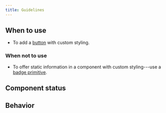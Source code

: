 ```yaml
---
title: Guidelines
---
```



<ReactExample exampleId="ButtonPrimitive" />

## When to use

- To add a [button](/components/action/button/) with custom styling.

### When not to use

- To offer static information in a component with custom styling---use
  a [badge primitive](/components/primitives/badgeprimitive/).

## Component status

<ComponentStatus component="ButtonPrimitive" />

## Behavior

<PrimitivesFreedomSnippet component="button" />

<PrimitivesStillSnippet component="button" section="action" />
